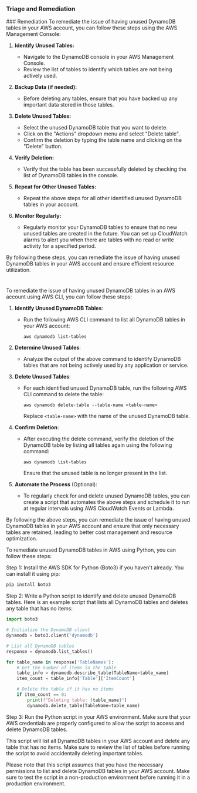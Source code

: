 
### Triage and Remediation
<Tabs>
<Tab title='Remediation'>
### Remediation

<AccordionGroup>
<Accordion title='Using Console' defaultOpen='true'>
To remediate the issue of having unused DynamoDB tables in your AWS account, you can follow these steps using the AWS Management Console:

1. **Identify Unused Tables:**
   - Navigate to the DynamoDB console in your AWS Management Console.
   - Review the list of tables to identify which tables are not being actively used.

2. **Backup Data (if needed):**
   - Before deleting any tables, ensure that you have backed up any important data stored in those tables.

3. **Delete Unused Tables:**
   - Select the unused DynamoDB table that you want to delete.
   - Click on the "Actions" dropdown menu and select "Delete table".
   - Confirm the deletion by typing the table name and clicking on the "Delete" button.

4. **Verify Deletion:**
   - Verify that the table has been successfully deleted by checking the list of DynamoDB tables in the console.

5. **Repeat for Other Unused Tables:**
   - Repeat the above steps for all other identified unused DynamoDB tables in your account.

6. **Monitor Regularly:**
   - Regularly monitor your DynamoDB tables to ensure that no new unused tables are created in the future. You can set up CloudWatch alarms to alert you when there are tables with no read or write activity for a specified period.

By following these steps, you can remediate the issue of having unused DynamoDB tables in your AWS account and ensure efficient resource utilization.

#
</Accordion>

<Accordion title='Using CLI'>
To remediate the issue of having unused DynamoDB tables in an AWS account using AWS CLI, you can follow these steps:

1. **Identify Unused DynamoDB Tables**:
   - Run the following AWS CLI command to list all DynamoDB tables in your AWS account:
     ```
     aws dynamodb list-tables
     ```

2. **Determine Unused Tables**:
   - Analyze the output of the above command to identify DynamoDB tables that are not being actively used by any application or service.

3. **Delete Unused Tables**:
   - For each identified unused DynamoDB table, run the following AWS CLI command to delete the table:
     ```
     aws dynamodb delete-table --table-name <table-name>
     ```
     Replace `<table-name>` with the name of the unused DynamoDB table.

4. **Confirm Deletion**:
   - After executing the delete command, verify the deletion of the DynamoDB table by listing all tables again using the following command:
     ```
     aws dynamodb list-tables
     ```
     Ensure that the unused table is no longer present in the list.

5. **Automate the Process** (Optional):
   - To regularly check for and delete unused DynamoDB tables, you can create a script that automates the above steps and schedule it to run at regular intervals using AWS CloudWatch Events or Lambda.

By following the above steps, you can remediate the issue of having unused DynamoDB tables in your AWS account and ensure that only necessary tables are retained, leading to better cost management and resource optimization.
</Accordion>

<Accordion title='Using Python'>
To remediate unused DynamoDB tables in AWS using Python, you can follow these steps:

Step 1: Install the AWS SDK for Python (Boto3) if you haven't already. You can install it using pip:
```bash
pip install boto3
```

Step 2: Write a Python script to identify and delete unused DynamoDB tables. Here is an example script that lists all DynamoDB tables and deletes any table that has no items:

```python
import boto3

# Initialize the DynamoDB client
dynamodb = boto3.client('dynamodb')

# List all DynamoDB tables
response = dynamodb.list_tables()

for table_name in response['TableNames']:
    # Get the number of items in the table
    table_info = dynamodb.describe_table(TableName=table_name)
    item_count = table_info['Table']['ItemCount']

    # Delete the table if it has no items
    if item_count == 0:
        print(f"Deleting table: {table_name}")
        dynamodb.delete_table(TableName=table_name)
```

Step 3: Run the Python script in your AWS environment. Make sure that your AWS credentials are properly configured to allow the script to access and delete DynamoDB tables.

This script will list all DynamoDB tables in your AWS account and delete any table that has no items. Make sure to review the list of tables before running the script to avoid accidentally deleting important tables.

Please note that this script assumes that you have the necessary permissions to list and delete DynamoDB tables in your AWS account. Make sure to test the script in a non-production environment before running it in a production environment.
</Accordion>

</AccordionGroup>
</Tab>
</Tabs>
